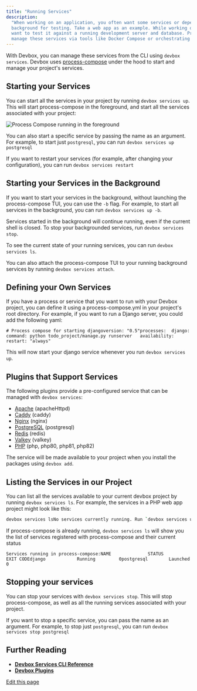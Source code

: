 ```yaml
---
title: "Running Services"
description:
  "When working on an application, you often want some services or dependencies running in the
  background for testing. Take a web app as an example. While working on your application, you will
  want to test it against a running development server and database. Previously developers would
  manage these services via tools like Docker Compose or orchestrating them manually."
---
```


With Devbox, you can manage these services from the CLI using `devbox services`. Devbox uses
[process-compose](https://github.com/F1bonacc1/process-compose#-launcher) under the hood to start
and manage your project's services.

## Starting your Services[​](#starting-your-services "Direct link to Starting your Services")

You can start all the services in your project by running `devbox services up`. This will start
process-compose in the foreground, and start all the services associated with your project:

![Process Compose running in the foreground](/images/docs/devbox/guides/services/docs/assets/images/process-compose-tui-ea6c8521f9edc58340be82f160aa7da6.png)

You can also start a specific service by passing the name as an argument. For example, to start just
`postgresql`, you can run `devbox services up postgresql`

If you want to restart your services (for example, after changing your configuration), you can run
`devbox services restart`

## Starting your Services in the Background[​](#starting-your-services-in-the-background "Direct link to Starting your Services in the Background")

If you want to start your services in the background, without launching the process-compose TUI, you
can use the `-b` flag. For example, to start all services in the background, you can run
`devbox services up -b`.

Services started in the background will continue running, even if the current shell is closed. To
stop your backgrounded services, run `devbox services stop`.

To see the current state of your running services, you can run `devbox services ls`.

You can also attach the process-compose TUI to your running background services by running
`devbox services attach`.

## Defining your Own Services[​](#defining-your-own-services "Direct link to Defining your Own Services")

If you have a process or service that you want to run with your Devbox project, you can define it
using a process-compose.yml in your project's root directory. For example, if you want to run a
Django server, you could add the following yaml:

```
# Process compose for starting djangoversion: "0.5"processes:  django:   command: python todo_project/manage.py runserver   availability:    restart: "always"
```

This will now start your django service whenever you run `devbox services up`.

## Plugins that Support Services[​](#plugins-that-support-services "Direct link to Plugins that Support Services")

The following plugins provide a pre-configured service that can be managed with `devbox services`:

- [Apache](/docs/devbox/devbox-examples/servers/apache/) (apacheHttpd)
- [Caddy](/docs/devbox/devbox-examples/servers/caddy/) (caddy)
- [Nginx](/docs/devbox/devbox-examples/servers/nginx/) (nginx)
- [PostgreSQL](/docs/devbox/devbox-examples/databases/postgres/) (postgresql)
- [Redis](/docs/devbox/devbox-examples/databases/redis/) (redis)
- [Valkey](/docs/devbox/devbox-examples/databases/valkey/) (valkey)
- [PHP](/docs/devbox/devbox-examples/languages/php/) (php, php80, php81, php82)

The service will be made available to your project when you install the packages using `devbox add`.

## Listing the Services in our Project[​](#listing-the-services-in-our-project "Direct link to Listing the Services in our Project")

You can list all the services available to your current devbox project by running
`devbox services ls`. For example, the services in a PHP web app project might look like this:

```bash
devbox services lsNo services currently running. Run `devbox services up` to start them:  django  postgresql
```

If process-compose is already running, `devbox services ls` will show you the list of services
registered with process-compose and their current status

```
Services running in process-compose:NAME              STATUS          EXIT CODEdjango            Running         0postgresql        Launched        0
```

## Stopping your services[​](#stopping-your-services "Direct link to Stopping your services")

You can stop your services with `devbox services stop`. This will stop process-compose, as well as
all the running services associated with your project.

If you want to stop a specific service, you can pass the name as an argument. For example, to stop
just `postgresql`, you can run `devbox services stop postgresql`

## Further Reading[​](#further-reading "Direct link to Further Reading")

- [**Devbox Services CLI Reference**](/docs/devbox/cli-reference/devbox-services/)
- [**Devbox Plugins**](/docs/devbox/guides/plugins/)

[Edit this page](https://github.com/jetify-com/devbox/tree/main/docs/app/docs/guides/services.md)
